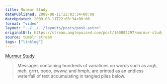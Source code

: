 ```yaml
---
title: Murmur Study
datePublished: 2009-08-11T22:03:34+00:00
dateUpdated: 2009-08-11T22:03:34+00:00
format: "video"
layout: "../../../layouts/posts/post.astro"
originalUrl: https://stream.anglepoised.com/post/160802297/murmur-study-messages-containing-hundreds-of
source: tumblr stream
tags: ["linklog"]
---
```



<Vimeo id="https://vimeo.com/4464887" />

[Murmur Study][1].

> Messages containing hundreds of variations on words such as argh, meh, grrrr, oooo, ewww, and hmph, are printed as an endless waterfall of text accumulating in tangled piles below.

[1]: https://vimeo.com/4464887
